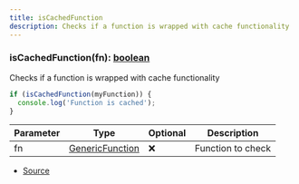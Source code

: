 ```yaml
---
title: isCachedFunction
description: Checks if a function is wrapped with cache functionality
---
```


### isCachedFunction(fn): [boolean](https://developer.mozilla.org/en-US/docs/Web/JavaScript/Reference/Global_Objects/Boolean)

Checks if a function is wrapped with cache functionality

```ts
if (isCachedFunction(myFunction)) {
  console.log('Function is cached');
}
```

| Parameter | Type                                           | Optional | Description       |
| --------- | ---------------------------------------------- | -------- | ----------------- |
| fn        | [GenericFunction](/docs/types/GenericFunction) | ❌       | Function to check |

- [Source](https://github.com/underctrl-io/commandkit/blob/f8cc07d11d2ae5ed7f529adff1649936223e27b2/packages/commandkit/src/cache/cache.ts#L311)
